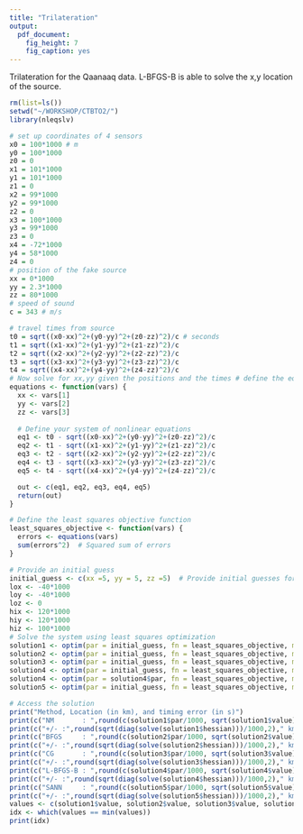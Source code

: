 ```yaml
---
title: "Trilateration"
output: 
  pdf_document: 
    fig_height: 7
    fig_caption: yes
---
```


Trilateration for the Qaanaaq data. L-BFGS-B is able to solve the x,y location of the source.

```r

rm(list=ls())
setwd("~/WORKSHOP/CTBTO2/")
library(nleqslv)

# set up coordinates of 4 sensors
x0 = 100*1000 # m
y0 = 100*1000
z0 = 0
x1 = 101*1000
y1 = 101*1000
z1 = 0
x2 = 99*1000
y2 = 99*1000
z2 = 0
x3 = 100*1000
y3 = 99*1000
z3 = 0
x4 = -72*1000
y4 = 58*1000
z4 = 0
# position of the fake source
xx = 0*1000
yy = 2.3*1000
zz = 80*1000
# speed of sound
c = 343 # m/s

# travel times from source 
t0 = sqrt((x0-xx)^2+(y0-yy)^2+(z0-zz)^2)/c # seconds
t1 = sqrt((x1-xx)^2+(y1-yy)^2+(z1-zz)^2)/c
t2 = sqrt((x2-xx)^2+(y2-yy)^2+(z2-zz)^2)/c
t3 = sqrt((x3-xx)^2+(y3-yy)^2+(z3-zz)^2)/c
t4 = sqrt((x4-xx)^2+(y4-yy)^2+(z4-zz)^2)/c
# Now solve for xx,yy given the positions and the times # define the equations
equations <- function(vars) {
  xx <- vars[1]
  yy <- vars[2]
  zz <- vars[3]
  
  # Define your system of nonlinear equations
  eq1 <- t0 - sqrt((x0-xx)^2+(y0-yy)^2+(z0-zz)^2)/c
  eq2 <- t1 - sqrt((x1-xx)^2+(y1-yy)^2+(z1-zz)^2)/c
  eq3 <- t2 - sqrt((x2-xx)^2+(y2-yy)^2+(z2-zz)^2)/c
  eq4 <- t3 - sqrt((x3-xx)^2+(y3-yy)^2+(z3-zz)^2)/c
  eq5 <- t4 - sqrt((x4-xx)^2+(y4-yy)^2+(z4-zz)^2)/c

  out <- c(eq1, eq2, eq3, eq4, eq5)
  return(out)
}

# Define the least squares objective function
least_squares_objective <- function(vars) {
  errors <- equations(vars)
  sum(errors^2)  # Squared sum of errors
}

# Provide an initial guess
initial_guess <- c(xx =5, yy = 5, zz =5)  # Provide initial guesses for xx and yy
lox <- -40*1000
loy <- -40*1000
loz <- 0
hix <- 120*1000
hiy <- 120*1000
hiz <- 100*1000
# Solve the system using least squares optimization
solution1 <- optim(par = initial_guess, fn = least_squares_objective, method=c("Nelder-Mead"), hessian = TRUE)
solution2 <- optim(par = initial_guess, fn = least_squares_objective, method=c("BFGS"), hessian = TRUE)
solution3 <- optim(par = initial_guess, fn = least_squares_objective, method=c("CG"), hessian = TRUE)
solution4 <- optim(par = initial_guess, fn = least_squares_objective, method=c("L-BFGS-B"), lower=c(lox,loy,loz), upper=c(hix,hiy,hiz), hessian = TRUE)
solution4 <- optim(par = solution4$par, fn = least_squares_objective, method=c("L-BFGS-B"), lower=c(lox,loy,loz), upper=c(hix,hiy,hiz),control = list(maxit = 20000, temp = 20), hessian = TRUE)
solution5 <- optim(par = initial_guess, fn = least_squares_objective, method=c("SANN"), hessian = TRUE)

# Access the solution
print("Method, Location (in km), and timing error (in s)")
print(c("NM       : ",round(c(solution1$par/1000, sqrt(solution1$value)),4)))
print(c("+/- :",round(sqrt(diag(solve(solution1$hessian)))/1000,2)," km"))
print(c("BFGS     : ",round(c(solution2$par/1000, sqrt(solution2$value)),4)))
print(c("+/- :",round(sqrt(diag(solve(solution2$hessian)))/1000,2)," km"))
print(c("CG       : ",round(c(solution3$par/1000, sqrt(solution3$value)),4)))
print(c("+/- :",round(sqrt(diag(solve(solution3$hessian)))/1000,2)," km"))
print(c("L-BFGS-B : ",round(c(solution4$par/1000, sqrt(solution4$value)),4)))
print(c("+/- :",round(sqrt(diag(solve(solution4$hessian)))/1000,2)," km"))
print(c("SANN     : ",round(c(solution5$par/1000, sqrt(solution5$value)),4)))
print(c("+/- :",round(sqrt(diag(solve(solution5$hessian)))/1000,2)," km"))
values <- c(solution1$value, solution2$value, solution3$value, solution4$value, solution5$value)
idx <- which(values == min(values))
print(idx)
```
